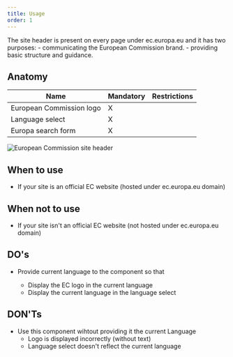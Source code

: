 ```yaml
---
title: Usage
order: 1
---
```



<Paragraph size="lead">
  The site header is present on every page under ec.europa.eu and it has two
  purposes: - communicating the European Commission brand. - providing basic
  structure and guidance.
</Paragraph>

## Anatomy

| Name                     | Mandatory | Restrictions |
| ------------------------ | --------- | ------------ |
| European Commission logo | X         |              |
| Language select          | X         |              |
| Europa search form       | X         |              |

![European Commission site header](https://inno-ecl.s3.amazonaws.com/media/images/EC/SiteHeader/SiteHeader01.png)

## When to use

- If your site is an official EC website (hosted under ec.europa.eu domain)

## When not to use

- If your site isn't an official EC website (not hosted under ec.europa.eu domain)

## DO's

- Provide current language to the component so that

  - Display the EC logo in the current language
  - Display the current language in the language select

## DON'Ts

- Use this component wihtout providing it the current Language
  - Logo is displayed incorrectly (without text)
  - Language select doesn't reflect the current language
